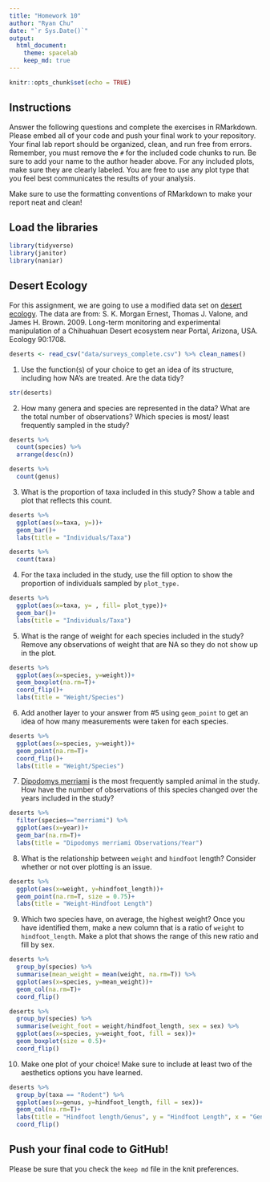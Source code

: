 ```yaml
---
title: "Homework 10"
author: "Ryan Chu"
date: "`r Sys.Date()`"
output:
  html_document: 
    theme: spacelab
    keep_md: true
---
```


```r
knitr::opts_chunk$set(echo = TRUE)
```

## Instructions
Answer the following questions and complete the exercises in RMarkdown. Please embed all of your code and push your final work to your repository. Your final lab report should be organized, clean, and run free from errors. Remember, you must remove the `#` for the included code chunks to run. Be sure to add your name to the author header above. For any included plots, make sure they are clearly labeled. You are free to use any plot type that you feel best communicates the results of your analysis.  

Make sure to use the formatting conventions of RMarkdown to make your report neat and clean!  

## Load the libraries
```r
library(tidyverse)
library(janitor)
library(naniar)
``` 

## Desert Ecology
For this assignment, we are going to use a modified data set on [desert ecology](http://esapubs.org/archive/ecol/E090/118/). The data are from: S. K. Morgan Ernest, Thomas J. Valone, and James H. Brown. 2009. Long-term monitoring and experimental manipulation of a Chihuahuan Desert ecosystem near Portal, Arizona, USA. Ecology 90:1708.
```r
deserts <- read_csv("data/surveys_complete.csv") %>% clean_names()
```

1. Use the function(s) of your choice to get an idea of its structure, including how NA's are treated. Are the data tidy?  

```r
str(deserts)
```

2. How many genera and species are represented in the data? What are the total number of observations? Which species is most/ least frequently sampled in the study?

```r
deserts %>%
  count(species) %>%
  arrange(desc(n))
```
```r
deserts %>%
  count(genus)
```

3. What is the proportion of taxa included in this study? Show a table and plot that reflects this count.

```r
deserts %>%
  ggplot(aes(x=taxa, y=))+
  geom_bar()+
  labs(title = "Individuals/Taxa")
```

```r
deserts %>%
  count(taxa)
```

4. For the taxa included in the study, use the fill option to show the proportion of individuals sampled by `plot_type.`

```r
deserts %>%
  ggplot(aes(x=taxa, y= , fill= plot_type))+
  geom_bar()+
  labs(title = "Individuals/Taxa")
```

5. What is the range of weight for each species included in the study? Remove any observations of weight that are NA so they do not show up in the plot.

```r
deserts %>%
  ggplot(aes(x=species, y=weight))+
  geom_boxplot(na.rm=T)+
  coord_flip()+
  labs(title = "Weight/Species")
```

6. Add another layer to your answer from #5 using `geom_point` to get an idea of how many measurements were taken for each species.

```r
deserts %>%
  ggplot(aes(x=species, y=weight))+
  geom_point(na.rm=T)+
  coord_flip()+
  labs(title = "Weight/Species")
```

7. [Dipodomys merriami](https://en.wikipedia.org/wiki/Merriam's_kangaroo_rat) is the most frequently sampled animal in the study. How have the number of observations of this species changed over the years included in the study?

```r
deserts %>%
  filter(species=="merriami") %>%
  ggplot(aes(x=year))+
  geom_bar(na.rm=T)+
  labs(title = "Dipodomys merriami Observations/Year")
```

8. What is the relationship between `weight` and `hindfoot` length? Consider whether or not over plotting is an issue.

```r
deserts %>%
  ggplot(aes(x=weight, y=hindfoot_length))+
  geom_point(na.rm=T, size = 0.75)+
  labs(title = "Weight-Hindfoot Length")
```

9. Which two species have, on average, the highest weight? Once you have identified them, make a new column that is a ratio of `weight` to `hindfoot_length`. Make a plot that shows the range of this new ratio and fill by sex.

```r
deserts %>%
  group_by(species) %>%
  summarise(mean_weight = mean(weight, na.rm=T)) %>%
  ggplot(aes(x=species, y=mean_weight))+
  geom_col(na.rm=T)+
  coord_flip()
```

```r
deserts %>%
  group_by(species) %>%
  summarise(weight_foot = weight/hindfoot_length, sex = sex) %>%
  ggplot(aes(x=species, y=weight_foot, fill = sex))+
  geom_boxplot(size = 0.5)+
  coord_flip()
```

10. Make one plot of your choice! Make sure to include at least two of the aesthetics options you have learned.

```r
deserts %>%
  group_by(taxa == "Rodent") %>%
  ggplot(aes(x=genus, y=hindfoot_length, fill = sex))+
  geom_col(na.rm=T)+
  labs(title = "Hindfoot length/Genus", y = "Hindfoot Length", x = "Genus")+
  coord_flip()
```

## Push your final code to GitHub!
Please be sure that you check the `keep md` file in the knit preferences. 